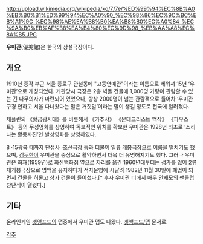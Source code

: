http://upload.wikimedia.org/wikipedia/ko/7/7e/%ED%99%94%EC%8B%A0%EB%B0%B1%ED%99%94%EC%A0%90_%EC%98%86%EC%9C%BC%EB%A1%9C_%EC%98%AE%EA%B8%B0%EA%B8%B0%EC%A0%84_%EC%9A%B0%EB%AF%B8%EA%B4%80%EC%9D%98_%EB%AA%A8%EC%8A%B5.JPG

'''우미관'''(優美館)은 한국의 상설극장이다.

== 개요 ==
1910년 종각 부근 서울 종로구 관철동에 "고등연예관"이라는 이름으로 세워져 15년 ‘우미관’으로 개칭되었다. 개관당시 극장은 2층 벽돌 건물에 1,000명 가량이 관람할 수 있는 긴 나무의자가 마련되어 있었으나, 항상 2000명이 넘는 관람객으로 들어차 ‘우미관 구경 안하고 서울 다녀왔다는 말은 거짓말’이라는 말이 생길 정도로 전국에 알려졌다. 

채플린의 《황금광시대》를 비롯해서 《카추샤》 《몬테크리스트 백작》 《파우스트》 등의 무성영화를 상영하여 독보적인 위치를 확보한 우미관은 1928년 최초로 ‘소리나는 활동사진’인 발성영화를 상영하였다. 

8 ·15광복 때까지 단성사 ·조선극장 등과 더불어 일류 개봉극장으로 이름을 떨치기도 했으며, [[김두한]]이 우미관을 중심으로 활약하면서 더욱 더 유명해지기도 했다. 그러나 우미관은 화재(1959년)로 화신백화점 옆으로 자리를 옮긴 1960년대부터는 성가를 잃어 2류 재개봉극장으로 명맥을 유지하다가 적자운영에 시달려 1982년 11월 30일에 폐업이 되면서 건물을 허물고 상가 건물이 들어섰다.[* 후자 우미관 터에서 배우 [[안재모]]의 팬클럽 창단식이 열렸다.]

== 기타 == 
온라인게임 [[겟앰프드]]의 맵중에서 우미관 맵도 나왔다. [[겟앰프드/맵]] 문서로.


[[각주]]
